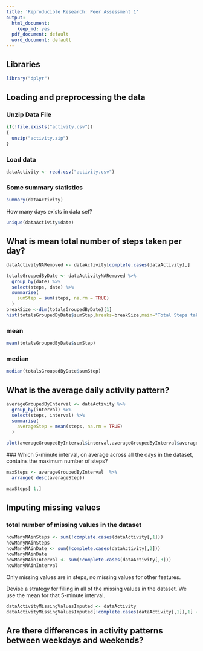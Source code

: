 ```yaml
---
title: 'Reproducible Research: Peer Assessment 1'
output:
  html_document:
    keep_md: yes
  pdf_document: default
  word_document: default
---
```


## Libraries 
```r
library("dplyr")
```




## Loading and preprocessing the data
### Unzip Data File
```r
if(!file.exists("activity.csv"))
{
  unzip("activity.zip")
}
```
### Load data
```r
dataActivity <- read.csv("activity.csv")
```


### Some summary statistics
```r
summary(dataActivity)
```

How many days exists in data set?

```r
unique(dataActivity$date)
```




## What is mean total number of steps taken per day?


```r
dataActivityNARemoved <- dataActivity[complete.cases(dataActivity),]

totalsGroupedByDate <- dataActivityNARemoved %>%
  group_by(date) %>%
  select(steps, date) %>%
  summarise(
    sumStep = sum(steps, na.rm = TRUE)
  ) 
breakSize <-dim(totalsGroupedByDate)[1]
hist(totalsGroupedByDate$sumStep,breaks=breakSize,main="Total Steps taken each day",ylab="totalSteps",xlab="date")
```

### mean 
```r
mean(totalsGroupedByDate$sumStep)
```

### median 

```r
median(totalsGroupedByDate$sumStep)
```



## What is the average daily activity pattern?
```r
averageGroupedByInterval <- dataActivity %>%
  group_by(interval) %>%
  select(steps, interval) %>%
  summarise(
    averageStep = mean(steps, na.rm = TRUE)
  ) 

plot(averageGroupedByInterval$interval,averageGroupedByInterval$averageStep,type="l",xlab="intervals",ylab="average steps for every day",main="average number of steps taken each 5 minute interval")

```
### Which 5-minute interval, on average across all the days in the dataset, contains the maximum number of steps?
```r
maxSteps <- averageGroupedByInterval  %>%
  arrange( desc(averageStep)) 

maxSteps[ 1,]
```

## Imputing missing values

### total number of missing values in the dataset 

```r
howManyNAinSteps <- sum(!complete.cases(dataActivity[,1]))
howManyNAinSteps
howManyNAinDate <- sum(!complete.cases(dataActivity[,2]))
howManyNAinDate
howManyNAinInterval <- sum(!complete.cases(dataActivity[,3]))
howManyNAinInterval
```

Only missing values are in steps, no missing values for other features.

Devise a strategy for filling in all of the missing values in the dataset.
We use the mean for that 5-minute interval.

```r
dataActivityMissingValuesImputed <- dataActivity
dataActivityMissingValuesImputed[!complete.cases(dataActivity[,1]),1] <- averageGroupedByInterval[averageGroupedByInterval[,1] == dataActivity[!complete.cases(dataActivity[,1]),3],2]$averageStep

```


## Are there differences in activity patterns between weekdays and weekends?
